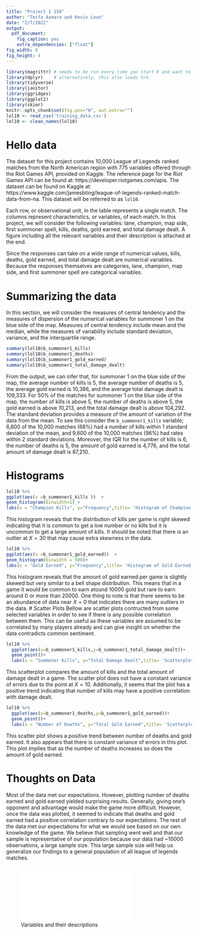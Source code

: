 ---
title: "Project 1 158"
author: "Tesfa Asmara and Kevin Loun"
date: "2/7/2022"
output: 
  pdf_document: 
    fig_caption: yes
    extra_dependencies: ["float"]
fig_width: 6 
fig_height: 4 
---
```{r, include=FALSE}
library(magrittr) # needs to be run every time you start R and want to use %>%
library(dplyr)    # alternatively, this also loads %>%
library(tidyverse)
library(janitor)
library(ggridges)
library(ggplot2)
library(skimr)
knitr::opts_chunk$set(fig.pos="H", out.extra="")
lol10 <- read_csv('training_data.csv')
lol10 <- clean_names(lol10)
```

# Hello data
The dataset for this project contains 10,000 League of Legends ranked matches from the North American region with 775 variables offered through the Riot Games API, provided on Kaggle. The reference page for the Riot Games API can be found at: https://developer.riotgames.com/apis. The dataset can be found on Kaggle at: https://www.kaggle.com/jamesbting/league-of-legends-ranked-match-data-from-na. This dataset will be referred to as $\texttt{lol10}$.

Each row, or observational unit, in the table represents a single match. The columns represent characteristics, or variables, of each match. In this project, we will consider the following variables: lane, champion, map side, first summoner spell, kills, deaths, gold earned, and total damage dealt. A figure including all the relevant variables and their description is attached at the end.



Since the responses can take on a wide range of numerical values, kills, deaths, gold earned, and total damage dealt are numerical variables. Because the responses themselves are categories, lane, champion, map side, and first summoner spell are categorical variables.

# Summarizing the data

In this section, we will consider the measures of central tendency and the measures of dispersion of the numerical variables for summoner 1 on the blue side of the map. Measures of central tendency include mean and the median, while the measures of variability include standard deviation, variance, and the interquartile range.

```{r}
summary(lol10$b_summoner1_kills)
summary(lol10$b_summoner1_deaths)
summary(lol10$b_summoner1_gold_earned)
summary(lol10$b_summoner1_total_damage_dealt)
```

From the output, we can infer that, for summoner 1 on the blue side of the map, the average number of kills is 5, the average number of deaths is 5, the average gold earned is 10,386, and the average total damage dealt is 109,333. For 50% of the matches for summoner 1 on the blue side of the map, the number of kills is above 5, the number of deaths is above 5, the gold earned is above 10,213, and the total damage dealt is above 104,292. The standard deviation provides a measure of the amount of variation of the data from the mean. To see this consider the $\texttt{b\_summoner1\_kills}$ variable; 6,800 of the 10,000 matches (68%) had a number of kills within 1 standard deviation of the mean, and 9,600 of the 10,000 matches (96%) had rates within 2 standard deviations. Moreover, the IQR for the number of kills is 6, the number of deaths is 5, the amount of gold earned is 4,776, and the total amount of damage dealt is 87,210. 

# Histograms
```{r,fig.height = 3, fig.width = 4, fig.cap = "In League of Legends, the primary objective is to destroy the enemy team's base, or nexus, getting kills on members of the enemy team providesexperience and gold which allow the player to buy items that help provide and advantage over the enemy team in this objective. The Histogram shown plots the distribution of kills that players earned over the course of ten thousand games",echo=FALSE}
lol10 %>%
ggplot(aes(x =b_summoner1_kills ))  +
geom_histogram(binwidth=1) +
labs(x = "Champion Kills", y="Frequency",title= 'Histogram of Champion Kills')
```
This histogram reveals that the distribution of kills per game is right skewed indicating that it is common to get a low number or no kills but it is uncommon to get a large amount of kills. It should be noted that there is an outlier at $X=30$ that may cause extra skewness in the data.
```{r,fig.height = 3, fig.width = 4, fig.cap = "In League of Legends, Gold is the primary currency earned. It can be earned passively or actively by completing objectives and defeating enemies. Gold allows players to buy items that increase their strength and give them advantages against the enemy team. This histogram plots the gold earned by players over the course of ten thousand games.",echo=FALSE}
lol10 %>%
ggplot(aes(x =b_summoner1_gold_earned))  +
geom_histogram(binwidth = 500)+
labs(x = "Gold Earned", y="Frequency",title= 'Histogram of Gold Earned each Game')
```
This histogram reveals that the amount of gold earned per game is slightly skewed but very similar to a bell shape distribution. This means that in a game it would be common to earn atound $10000$ gold but rare to earn around $0$ or more than $20000$. One thing to note is that there seems to be an abundance of data near $X=0$ that indicates there are many outliers in the data. 
# Scatter Plots
Bellow are scatter plots contructed from some selected variables in order to see if there is any possible correlation between them. This can be useful as these variables are assumed to be correlated by many players already and can give insight on whether the data contradicts common sentiment.
```{r,fig.height = 3, fig.width = 4, fig.cap ="In League of Legends the general consensus is that the more damage you deal the more likely you are to accumulate kills, This histogram shows exactly that: Number of Kills vs Damage Dealt", echo=FALSE}
lol10 %>%
  ggplot(aes(x=b_summoner1_kills,y=b_summoner1_total_damage_dealt))+
  geom_point()+
  labs(x = "Summoner Kills", y="Total Damage Dealt",title= 'Scatterplot of Number of Kills vs Damage Dealt') 
```
This scatterplot compares the amount of kills and the total amount of damage dealt in a game. The scatter plot does not have a constant variance of errors due to the point at $X=10$. Additionally, it seems that the plot has a positive trend indicating that number of kills may have a positive correlation with damage dealt.
```{r,fig.height = 3, fig.width = 4, fig.cap ="In League of Legends, deaths put the player at a disadvantage by providing their opponent with additional gold and experience. So it is generally assumed that more deaths would result in a player having a more difficult time earning gold. This Scatterplot shows Deaths vs Gold Earned", echo=FALSE}
lol10 %>%
  ggplot(aes(x=b_summoner1_deaths,y=b_summoner1_gold_earned))+
  geom_point()+
  labs(x = "Number of Deaths", y="Total Gold Earned",title= 'Scatterplot of Number of Deaths vs Gold Earned') 
```
This scatter plot shows a positive trend between number of deaths and gold earned. It also appears that there is constant variance of errors in this plot. This plot implies that as the number of deaths increases so does the amount of gold earned.

# Thoughts on Data
Most of the data met our expectations. However, plotting number of deaths earned and gold earned yielded surprising results. Generally, giving one's opponent and advantage would make the game more difficult. However, once the data was plotted, it seemed to indicate that deaths and gold earned had a positive correlation contrary to our expectations. The rest of the data met our expectations for what we would see based on our own knowledge of the game. We believe that sampling went well and that our sample is representative of our population because our data had ~10000 observations, a large sample size. This large sample size will help us generalize our findings to a general population of all league of legends matches.

![Variables and their descriptions](./Variables_and_their_descriptions.pdf)
